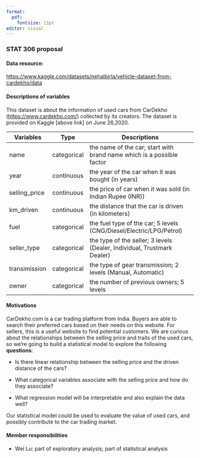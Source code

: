 ```yaml
---
format: 
  pdf:
    fontsize: 11pt
editor: visual
---
```


### STAT 306 proposal

#### Data resource:

<https://www.kaggle.com/datasets/nehalbirla/vehicle-dataset-from-cardekho/data>

#### Descriptions of variables

This dataset is about the information of used cars from CarDekho (<https://www.cardekho.com/>) collected by its creators. The dataset is provided on Kaggle \[above link\] on June 26,2020.

| Variables     | Type        | Descriptions                                                            |
|------------|----------|--------------------------------------------------|
| name          | categorical | the name of the car; start with brand name which is a possible factor   |
| year          | continuous  | the year of the car when it was bought (in years)                       |
| selling_price | continuous  | the price of car when it was sold (in Indian Rupee (INR))               |
| km_driven     | continuous  | the distance that the car is driven (in kilometers)                     |
| fuel          | categorical | the fuel type of the car; 5 levels (CNG/Diesel/Electric/LPG/Petrol)     |
| seller_type   | categorical | the type of the seller; 3 levels (Dealer, Individual, Trustmark Dealer) |
| transimission | categorical | the type of gear transmission; 2 levels (Manual, Automatic)             |
| owner         | categorical | the number of previous owners; 5 levels                                 |

#### Motivations

CarDekho.com is a car trading platform from India. Buyers are able to search their preferred cars based on their needs on this website. For sellers, this is a useful website to find potential customers. We are curious about the relationships between the selling price and traits of the used cars, so we're going to build a statistical model to explore the following **questions**:

-   Is there linear relationship between the selling price and the driven distance of the cars?

-   What categorical variables associate with the selling price and how do they associate?

-   What regression model will be interpretable and also explain the data well?

Our statistical model could be used to evaluate the value of used cars, and possibly contribute to the car trading market.

#### Member responsibilities

-   Wei Lu: part of exploratory analysis; part of statistical analysis

